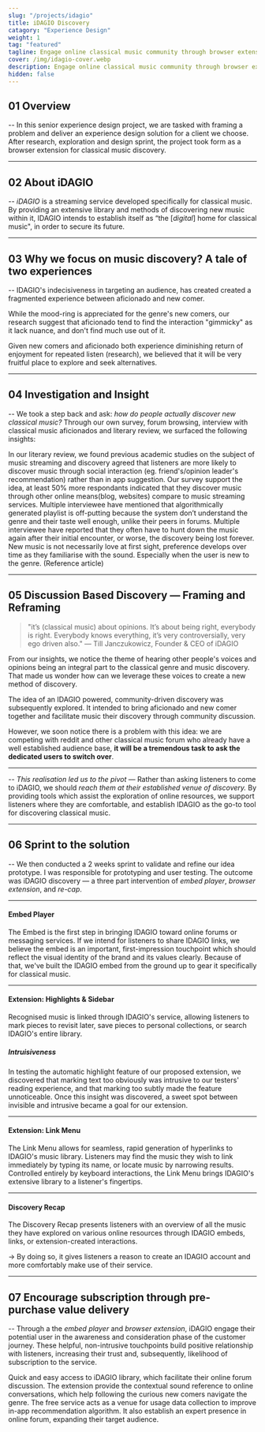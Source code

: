 ```yaml
---
slug: "/projects/idagio"
title: iDAGIO Discovery
catagory: "Experience Design"
weight: 1
tag: "featured"
tagline: Engage online classical music community through browser extension
cover: /img/idagio-cover.webp
description: Engage online classical music community through browser extension
hidden: false
---
```


## 01 Overview

-- In this senior experience design project, we are tasked with framing a problem and deliver an experience design solution for a client we choose. After research, exploration and design sprint, the project took form as a browser extension for classical music discovery.

<ProjectInfo>
  <ProjectInfoItem
    fieldName="My Contribution"
    value="Research, User Testing, Visual Design, Prototyping"
  />
  <ProjectInfoItem fieldName="Project Scope" value="6 Weeks Academic Project" />
  <ProjectInfoItem fieldName="Tools" value="Figma, After Effects" />
  <ProjectInfoItem
    fieldName="Team"
    value="Alvin Leung, Aamir Ali, Rhees Kennedy, Samyak Sah, Krista Mcdiarmid"
  />
</ProjectInfo>

---

## 02 About iDAGIO

-- _iDAGIO_ is a streaming service developed specifically for classical music. By providing an extensive library and methods of discovering new music within it, IDAGIO intends to establish itself as “the [_digital_] home for classical music", in order to secure its future.

<FullImage
  src="/img/idagio/brand-pillars.webp"
  alt="discovery problem"
  caption="We analysed and captured how the iDAGIO brand deliver value through brand pillars, they are consolidated through a thorough observation and public available CEO interview."
/>

<!-- ##### Servicing the aficionado

-> It’s no question that the core audience of IDAGIO are classical music die hard fans. From their niche library to the unique comparison, it is crafted for the tough demand of classical music audience in mind. -->

---

## 03 Why we focus on music discovery? A tale of two experiences

-- IDAGIO's indecisiveness in targeting an audience, has created created a fragmented experience between aficionado and new comer.

While the mood-ring is appreciated for the genre's new comers, our research suggest that aficionado tend to find the interaction "gimmicky" as it lack nuance, and don't find much use out of it.

Given new comers and aficionado both experience diminishing return of enjoyment for repeated listen (research), we believed that it will be very fruitful place to explore and seek alternatives.

<FullImage src="/img/idagio/discovery-problem.webp" alt="discovery problem" />

---

## 04 Investigation and Insight

-- We took a step back and ask: _how do people actually discover new classical music?_ Through our own survey, forum browsing, interview with classical music aficionados and literary review, we surfaced the following insights:

<ListLayout full label="Insights">
  <ListItem heading="Discovery generally happens socially, outside of streaming app">
    In our literary review, we found previous academic studies on the subject of
    music streaming and discovery agreed that listeners are more likely to
    discover music through social interaction (eg. friend's/opinion leader's
    recommendation) rather than in app suggestion. Our survey support the idea,
    at least 50% more respondants indicated that they discover music through
    other online means(blog, websites) compare to music streaming services.
  </ListItem>
  <ListItem heading="Listeners don’t trust generated playlist, they trust human">
    Multiple interviewee have mentioned that algorithmically generated playlist
    is off-putting because the system don’t understand the genre and their taste
    well enough, unlike their peers in forums.
  </ListItem>
  <ListItem heading="No current solution for saving interesting discovery">
    Multiple interviewee have reported that they often have to hunt down the
    music again after their initial encounter, or worse, the discovery being
    lost forever.
  </ListItem>
  <ListItem heading="Repeated exposure develops preference to new music">
    New music is not necessarily love at first sight, preference develops over
    time as they familiarise with the sound. Especially when the user is new to
    the genre. (Reference article)
  </ListItem>
</ListLayout>

---

## 05 Discussion Based Discovery — Framing and Reframing

> "it’s (classical music) about opinions. It’s about being right, everybody is right. Everybody knows everything, it’s very controversially, very ego driven also."
> — Till Janczukowicz, Founder & CEO of iDAGIO

From our insights, we notice the theme of hearing other people's voices and opinions being an integral part to the classical genre and music discovery. That made us wonder how can we leverage these voices to create a new method of discovery.

The idea of an IDAGIO powered, community-driven discovery was subsequently explored. It intended to bring aficionado and new comer together and facilitate music their discovery through community discussion.

However, we soon notice there is a problem with this idea: we are competing with reddit and other classical music forum who already have a well established audience
base, **it will be a tremendous task to ask the dedicated users to switch over**.

<VideoPlayer url="https://www.sfu.ca/~kkl64/videos/idagio/iteration-1.mp4" />

<HalfImage
  src="/img/idagio/reddit-classical.webp"
  secondary
  noPadding
  caption="Large volume of r/classical users"
/>

---

-- _This realisation led us to the pivot_ — Rather than asking listeners to come to iDAGIO, we should _reach them at their established venue of discovery._ By providing tools which assist the exploration of online resources, we support listeners where they are comfortable, and establish IDAGIO as the go-to tool for discovering classical music.

---

## 06 Sprint to the solution

-- We then conducted a 2 weeks sprint to validate and refine our idea prototype. I was responsible for prototyping and user testing. The outcome was iDAGIO discovery — a three part intervention of _embed player_, _browser extension_, and _re-cap_.

<VideoPlayer url="https://www.sfu.ca/~kkl64/videos/idagio/	idagio-walkthrough-light.mp4" />

---

#### Embed Player

The Embed is the first step in bringing IDAGIO toward online forums or messaging services. If we intend for listeners to share IDAGIO links, we believe the embed is an important, first-impression touchpoint which should reflect the visual identity of the brand and its values clearly. Because of that, we've built the IDAGIO embed from the ground up to gear it specifically for classical music.

<FullImage
  noPadding
  src="https://www.sfu.ca/~kkl64/videos/idagio/embed-demo.mp4"
/>

<FullImage src="/img/idagio/embed-breakdown-1.webp" noPadding />

<FullImage src="/img/idagio/embed-breakdown-2.webp" noPadding />

---

#### Extension: Highlights & Sidebar

Recognised music is linked through IDAGIO's service, allowing listeners to mark pieces to revisit later,
save pieces to personal collections, or search IDAGIO's entire library.

<FullImage
  noPadding
  src="https://www.sfu.ca/~kkl64/videos/idagio/sidebar.mp4"
/>

<HalfImage noPadding src="/img/idagio/intruisiveness.webp" />

##### Intruisiveness

In testing the automatic highlight feature of our proposed extension, we discovered that marking text too obviously was intrusive to our testers' reading experience, and that marking too subtly made the feature unnoticeable. Once this insight was discovered, a sweet spot between invisible and intrusive became a goal for our extension.

---

#### Extension: Link Menu

The Link Menu allows for seamless, rapid generation of hyperlinks to IDAGIO's music library. Listeners may find the music they wish to link immediately by typing its name, or locate music by narrowing results. Controlled entirely by keyboard interactions, the Link Menu brings IDAGIO's extensive library to a listener's fingertips.

<FullImage noPadding src="https://www.sfu.ca/~kkl64/videos/idagio/notion.mp4" />

---

#### Discovery Recap

The Discovery Recap presents listeners with an overview of all the music they have explored on various online resources through IDAGIO embeds, links, or extension-created interactions.

<FullImage noPadding src="https://www.sfu.ca/~kkl64/videos/idagio/recap.mp4" />

-> By doing so, it gives listeners a reason to create an IDAGIO account and more comfortably make use of their service.

---

## 07 Encourage subscription through pre-purchase value delivery

-- Through a the _embed player_ and _browser extension_, iDAGIO engage their potential user in the awareness and consideration phase of the customer journey. These helpful, non-intrusive touchpoints build positive relationship with listeners, increasing their trust and, subsequently, likelihood of subscription to the service.

<ListLayout full label="Value Proposition">
  <ListItem heading="For Aficionado">
    Quick and easy access to iDAGIO library, which facilitate their online forum
    discussion.
  </ListItem>
  <ListItem heading="For New Comer">
    The extension provide the contextual sound reference to online
    conversations, which help following the curious new comers navigate the
    genre.
  </ListItem>
  <ListItem heading="For iDAGIO">
    The free service acts as a venue for usage data collection to improve in-app
    recommendation algorithm. It also establish an expert presence in online
    forum, expanding their target audience.
  </ListItem>
</ListLayout>
